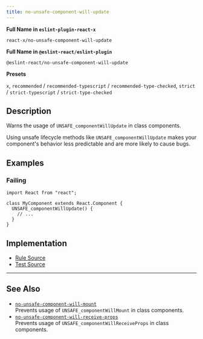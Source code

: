 ```yaml
---
title: no-unsafe-component-will-update
---
```


**Full Name in `eslint-plugin-react-x`**

```plain copy
react-x/no-unsafe-component-will-update
```

**Full Name in `@eslint-react/eslint-plugin`**

```plain copy
@eslint-react/no-unsafe-component-will-update
```

**Presets**

`x`, `recommended` / `recommended-typescript` / `recommended-type-checked`, `strict` / `strict-typescript` / `strict-type-checked`

## Description

Warns the usage of `UNSAFE_componentWillUpdate` in class components.

Using unsafe lifecycle methods like `UNSAFE_componentWillUpdate` makes your component's behavior less predictable and are more likely to cause bugs.

## Examples

### Failing

```tsx
import React from "react";

class MyComponent extends React.Component {
  UNSAFE_componentWillUpdate() {
    // ...
  }
}
```

## Implementation

- [Rule Source](https://github.com/Rel1cx/eslint-react/tree/main/packages/plugins/eslint-plugin-react-x/src/rules/no-unsafe-component-will-update.ts)
- [Test Source](https://github.com/Rel1cx/eslint-react/tree/main/packages/plugins/eslint-plugin-react-x/src/rules/no-unsafe-component-will-update.spec.ts)

---

## See Also

- [`no-unsafe-component-will-mount`](./no-unsafe-component-will-mount)\
  Prevents usage of `UNSAFE_componentWillMount` in class components.
- [`no-unsafe-component-will-receive-props`](./no-unsafe-component-will-receive-props)\
  Prevents usage of `UNSAFE_componentWillReceiveProps` in class components.
